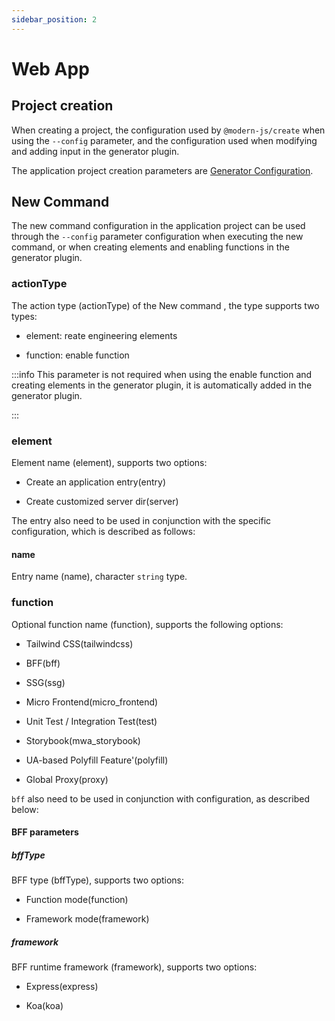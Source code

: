 ```yaml
---
sidebar_position: 2
---
```


# Web App

## Project creation

When creating a project, the configuration used by `@modern-js/create` when using the `--config` parameter, and the configuration used when modifying and adding input in the generator plugin.

The application project creation parameters are [Generator Configuration](/guides/topic-detail/generator/config/common).

## New Command

The new command configuration in the application project can be used through the `--config` parameter configuration when executing the new command, or when creating elements and enabling functions in the generator plugin.

### actionType

The action type (actionType) of the New command , the type supports two types:

- element: reate engineering elements

- function: enable function

:::info
This parameter is not required when using the enable function and creating elements in the generator plugin, it is automatically added in the generator plugin.

:::

### element

Element name (element), supports two options:

- Create an application entry(entry)

- Create customized server dir(server)

The entry also need to be used in conjunction with the specific configuration, which is described as follows:

#### name

Entry name (name), character `string` type.

### function

Optional function name (function), supports the following options:

- Tailwind CSS(tailwindcss)

- BFF(bff)

- SSG(ssg)

- Micro Frontend(micro_frontend)

- Unit Test / Integration Test(test)

- Storybook(mwa_storybook)

- UA-based Polyfill Feature'(polyfill)

- Global Proxy(proxy)

`bff` also need to be used in conjunction with configuration, as described below:

#### BFF parameters

##### bffType

BFF type (bffType), supports two options:

- Function mode(function)

- Framework mode(framework)

##### framework

BFF runtime framework (framework), supports two options:

- Express(express)

- Koa(koa)

